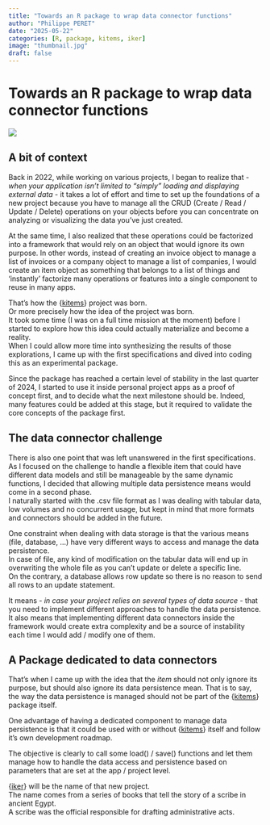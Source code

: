```yaml
---
title: "Towards an R package to wrap data connector functions"
author: "Philippe PERET"
date: "2025-05-22"
categories: [R, package, kitems, iker]
image: "thumbnail.jpg"
draft: false
---
```


# Towards an R package to wrap data connector functions

![](thumbnail.jpg)

## A bit of context

Back in 2022, while working on various projects, I began to realize that - *when your application isn't limited to “simply” loading and displaying external data* - it takes a lot of effort and time to set up the foundations of a new project because you have to manage all the CRUD (Create / Read / Update / Delete) operations on your objects before you can concentrate on analyzing or visualizing the data you've just created.

At the same time, I also realized that these operations could be factorized into a framework that would rely on an object that would ignore its own purpose. In other words, instead of creating an invoice object to manage a list of invoices or a company object to manage a list of companies, I would create an item object as something that belongs to a list of things and 'instantly' factorize many operations or features into a single component to reuse in many apps.

That's how the {[kitems](https://thekangaroofactory.github.io/kitems/)} project was born.\
Or more precisely how the idea of the project was born.\
It took some time (I was on a full time mission at the moment) before I started to explore how this idea could actually materialize and become a reality.\
When I could allow more time into synthesizing the results of those explorations, I came up with the first specifications and dived into coding this as an experimental package.

Since the package has reached a certain level of stability in the last quarter of 2024, I started to use it inside personal project apps as a proof of concept first, and to decide what the next milestone should be. Indeed, many features could be added at this stage, but it required to validate the core concepts of the package first.

## The data connector challenge

There is also one point that was left unanswered in the first specifications.\
As I focused on the challenge to handle a flexible item that could have different data models and still be manageable by the same dynamic functions, I decided that allowing multiple data persistence means would come in a second phase.\
I naturally started with the .csv file format as I was dealing with tabular data, low volumes and no concurrent usage, but kept in mind that more formats and connectors should be added in the future.

One constraint when dealing with data storage is that the various means (file, database, ...) have very different ways to access and manage the data persistence.\
In case of file, any kind of modification on the tabular data will end up in overwriting the whole file as you can't update or delete a specific line.\
On the contrary, a database allows row update so there is no reason to send all rows to an update statement.

It means - *in case your project relies on several types of data source* - that you need to implement different approaches to handle the data persistence. It also means that implementing different data connectors inside the framework would create extra complexity and be a source of instability each time I would add / modify one of them.

## A Package dedicated to data connectors

That's when I came up with the idea that the *item* should not only ignore its purpose, but should also ignore its data persistence mean. That is to say, the way the data persistence is managed should not be part of the {[kitems](https://thekangaroofactory.github.io/kitems/)} package itself.

One advantage of having a dedicated component to manage data persistence is that it could be used with or without {[kitems](https://thekangaroofactory.github.io/kitems/)} itself and follow it's own development roadmap.

The objective is clearly to call some load() / save() functions and let them manage how to handle the data access and persistence based on parameters that are set at the app / project level.

{[iker](https://github.com/thekangaroofactory/iker)} will be the name of that new project.\
The name comes from a series of books that tell the story of a scribe in ancient Egypt.\
A scribe was the official responsible for drafting administrative acts.
